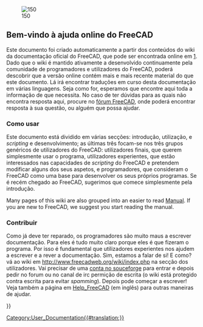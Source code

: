 <languages/>
{{Docnav
|
|[[About_FreeCAD/pt|Acerca do FreeCAD]]
}}

[[Image:Crystal_Clear_app_tutorials.png|right|150]]

<span id="Welcome_to_the_FreeCAD_on-line_help"></span>
== Bem-vindo à ajuda online do FreeCAD ==

<div class="mw-translate-fuzzy">

Este documento foi criado automaticamente a partir dos conteúdos do wiki da documentação oficial do FreeCAD, que pode ser encontrada online em [http://www.freecadweb.org/wiki/index.php?title=Main_Page]. Dado que o wiki é mantido ativamente a desenvolvido continuamente pela comunidade de programadores e utilizadores do FreeCAD, poderá descobrir que a versão online contém mais e mais recente material do que este documento. Lá irá encontrar traduções em curso desta documentação em várias linguagens. Seja como for, esperamos que encontre aqui toda a informação de que necessita. No caso de ter dúvidas para as quais não encontra resposta aqui, procure no [http://forum.freecadweb.org/index.php fórum FreeCAD], onde poderá encontrar resposta à sua questão, ou alguém que possa ajudar.
</div>

<span id="How_to_use"></span>
=== Como usar ===

<div class="mw-translate-fuzzy">
Este documento está dividido em várias secções: introdução, utilização, e ''scripting'' e desenvolvimento; as últimas três focam-se nos três grupos genéricos de utilizadores do FreeCAD: utilizadores finais, que querem simplesmente usar o programa, utilizadores experientes, que estão interessados nas capacidades de ''scripting'' do FreeCAD e pretendem modificar alguns dos seus aspetos, e programadores, que consideram o FreeCAD como uma base para desenvolver os seus próprios programas. Se é recém chegado ao FreeCAD, sugerimos que comece simplesmente pela introdução.
</div>

Many pages of this wiki are also grouped into an easier to read [[Manual|Manual]]. If you are new to FreeCAD, we suggest you start reading the manual.

<span id="Contribute"></span>
=== Contribuir ===

<div class="mw-translate-fuzzy">
Como já deve ter reparado, os programadores são muito maus a escrever documentação. Para eles é tudo muito claro porque eles é que fizeram o programa. Por isso é fundamental que utilizadores experientes nos ajudem a escrever e a rever a documentação. Sim, estamos a falar de si! E como? vá ao wiki em http://www.freecadweb.org/wiki/index.php na secção dos utilizadores. Vai precisar de uma [http://sourceforge.net/ conta no souceforge] para entrar e depois pedir no forum ou no canal de irc permição de escrita (o wiki está protegido contra escrita para evitar ''spamming''). Depois pode começar a escrever! Veja também a página em [[Help_FreeCAD]] (em inglês) para outras maneiras de ajudar.
</div>

{{docnav/pt|About_FreeCAD/pt|Acerca do FreeCAD}}

{{Userdocnavi{{#translation:}}}}
[[Category:User_Documentation{{#translation:}}]]